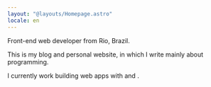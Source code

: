 ```yaml
---
layout: "@layouts/Homepage.astro"
locale: en
---
```



Front-end web developer from Rio, Brazil.

This is my blog and personal website, in which I write mainly about
programming.

I currently work building web apps with <ReactLink /> and <TypeScriptLink />.
